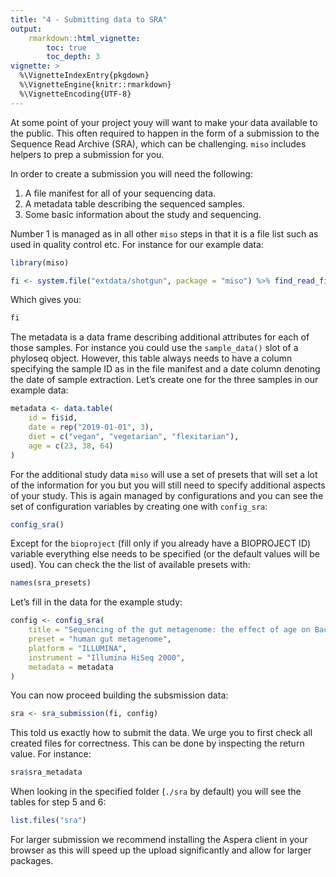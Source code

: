 ```yaml
---
title: "4 - Submitting data to SRA"
output:
    rmarkdown::html_vignette:
        toc: true
        toc_depth: 3
vignette: >
  %\VignetteIndexEntry{pkgdown}
  %\VignetteEngine{knitr::rmarkdown}
  %\VignetteEncoding{UTF-8}
---
```


At some point of your project youy will want to make your data available to the public. This often required to happen in
the form of a submission to the Sequence Read Archive (SRA), which can be challenging. `miso` includes helpers to
prep a submission for you.

In order to create a submission you will need the following:

1. A file manifest for all of your sequencing data.
2. A metadata table describing the sequenced samples.
3. Some basic information about the study and sequencing.

Number 1 is managed as in all other `miso` steps in that it is a file list such as used in quality control etc. For
instance for our example data:

```r
library(miso)

fi <- system.file("extdata/shotgun", package = "miso") %>% find_read_files()
```

Which gives you:

```r
fi
```

The metadata is a data frame describing additional attributes for each of those samples. For instance you could use the `sample_data()` slot of a phyloseq object. However, this table always needs to have a column specifying the sample
ID as in the file manifest and a date column denoting the date of sample extraction. Let's create one for the three samples in our example data:

```r
metadata <- data.table(
    id = fi$id,
    date = rep("2019-01-01", 3),
    diet = c("vegan", "vegetarian", "flexitarian"),
    age = c(23, 38, 64)
)
```

For the additional study data `miso` will use a set of presets that will set a lot of the
information for you but you will still need to specify additional aspects of your study. This is
again managed by configurations and you can see the set of configuration variables by
creating one with `config_sra`:

```r
config_sra()
```

Except for the `bioproject` (fill only if you already have a BIOPROJECT ID) variable everything else needs to be
specified (or the default values will be used). You can check the the list of available presets with:

```r
names(sra_presets)
```

Let's fill in the data for the example study:

```r
config <- config_sra(
    title = "Sequencing of the gut metagenome: the effect of age on Bacteroides",
    preset = "human gut metagenome",
    platform = "ILLUMINA",
    instrument = "Illumina HiSeq 2000",
    metadata = metadata
)
```

You can now proceed building the subsmission data:

```r
sra <- sra_submission(fi, config)
```

This told us exactly how to submit the data. We urge you to first check all created files for correctness. This can
be done by inspecting the return value. For instance:

```r
sra$sra_metadata
```


When looking in the specified folder (`./sra` by default) you will see the tables for step 5 and 6:

```r
list.files("sra")
```

For larger submission we recommend installing the Aspera client in your browser as this
will speed up the upload significantly and allow for larger packages.
